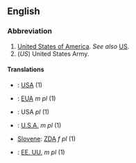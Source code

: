 ==English==

===Abbreviation===

# [[United States|United States of America]].  ''See also'' [[US]].
# (''US'') United States Army.

====Translations====
*{{fi}}: [[USA]] (1)
*{{fr}}: [[EUA]] ''m pl'' (1)
*{{de}}: USA ''pl'' (1)
*{{it}}: [[U.S.A.]] ''m pl'' (1)
*[[Slovene]]: [[ZDA]] ''f pl'' (1)
*{{es}}: [[EE. UU.]] ''m pl'' (1)